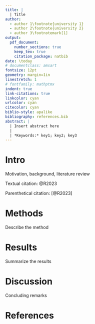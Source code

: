 ```yaml
---
title: |
  | Title
author:
  - author 1\footnote{university 1}
  - author 2\footnote{university 2}
  - author 3\footnotemark[1]
output:
  pdf_document: 
    number_sections: true
    keep_tex: true
    citation_package: natbib
date: \today
# documentclass: amsart
fontsize: 12pt
geometry: margin=1in
linestretch: 1
# fontfamily: mathptmx
indent: true
link-citations: true
linkcolor: cyan
urlcolor: cyan
citecolor: cyan
biblio-style: apalike
bibliography: references.bib
abstract: |
  | Insert abstract here
  |
  | *Keywords:* key1; key2; key3
---
```


\newpage

# Intro

Motivation, background, literature review

Textual citation: @R2023

Parenthetical citation: [@R2023]

# Methods

Describe the method

# Results

Summarize the results

# Discussion

Concluding remarks

# References

